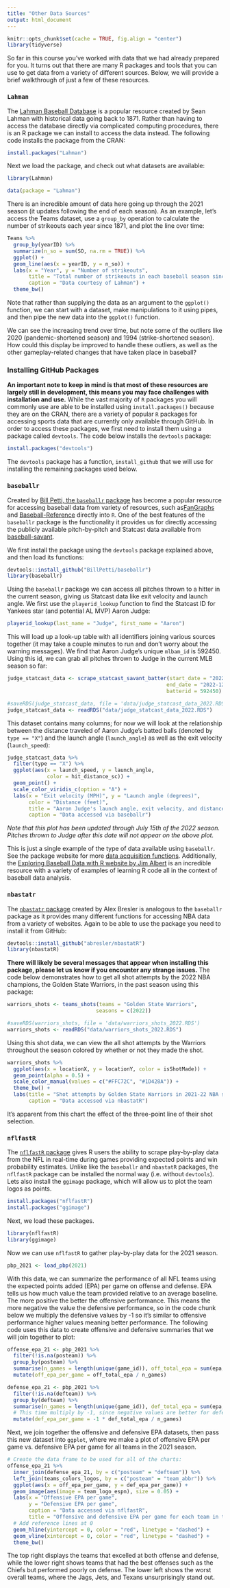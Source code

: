 ```yaml
---
title: "Other Data Sources"
output: html_document
---
```


```r
knitr::opts_chunk$set(cache = TRUE, fig.align = "center")
library(tidyverse)
```

So far in this course you've worked with data that we had already prepared for you. It turns out that there are many R packages and tools that you can use to get data from a variety of different sources. Below, we will provide a brief walkthrough of just a few of these resources. 

### `Lahman`

The [Lahman Baseball Database](http://www.seanlahman.com/baseball-archive/statistics/) is a popular resource created by Sean Lahman with historical data going back to 1871. Rather than having to  access the database directly via complicated computing procedures, there is an R package we can install to access the data instead. The following code installs the package from the CRAN:
```r
install.packages("Lahman")
```

Next we load the package, and check out what datasets are available:

```r
library(Lahman)
```

```r
data(package = "Lahman")
```

There is an incredible amount of data here going up through the 2021 season (it updates following the end of each season). As an example, let's access the Teams dataset, use a `group_by` operation to calculate the number of strikeouts each year since 1871, and plot the line over time:

```r
Teams %>%
  group_by(yearID) %>%
  summarize(n_so = sum(SO, na.rm = TRUE)) %>%
  ggplot() +
  geom_line(aes(x = yearID, y = n_so)) +
  labs(x = "Year", y = "Number of strikeouts",
       title = "Total number of strikeouts in each baseball season since 1871",
       caption = "Data courtesy of Lahman") +
  theme_bw()
```

Note that rather than supplying the data as an argument to the `ggplot()` function, we can start with a dataset, make manipulations to it using pipes, and then pipe the new data into the `ggplot()` function. 

We can see the increasing trend over time, but note some of the outliers like 2020 (pandemic-shortened season) and 1994 (strike-shortened season). How could this display be improved to handle these outliers, as well as the other gameplay-related changes that have taken place in baseball? 


### Installing GitHub Packages

**An important note to keep in mind is that most of these resources are largely still in development, this means you may face challenges with installation and use.** While the vast majority of `R` packages you will commonly use are able to be installed using `install.packages()` because they are on the CRAN, there are a variety of popular `R` packages for accessing sports data that are currently only available through GitHub. In order to access these packages, we first need to install them using a package called `devtools`. The code below installs the `devtools` package:

```r
install.packages("devtools")
```

The `devtools` package has a function, `install_github` that we will use for installing the remaining packages used below.


### `baseballr`

Created by [Bill Petti, the `baseballr` package](http://billpetti.github.io/baseballr/) has become a popular resource for accessing baseball data from variety of resources, such as[FanGraphs](https://www.fangraphs.com/) and [Baseball-Reference](https://www.baseball-reference.com/) directly into `R`. One of the best features of the `baseballr` package is the functionality it provides us for directly accessing the publicly available pitch-by-pitch and Statcast data available from [baseball-savant](https://baseballsavant.mlb.com/).

We first install the package using the `devtools` package explained above, and then load its functions:

```r
devtools::install_github("BillPetti/baseballr")
library(baseballr)
```

Using the `baseballr` package we can access all pitches thrown to a hitter in the current season, giving us Statcast data like exit velocity and launch angle. We first use the `playerid_lookup` function to find the Statcast ID for Yankees star (and potential AL MVP) Aaron Judge:

```r
playerid_lookup(last_name = "Judge", first_name = "Aaron")
```

This will load up a look-up table with all identifiers joining various sources together (it may take a couple minutes to run and don't worry about the warning messages). We find that Aaron Judge's unique `mlbam_id` is 592450. Using this id, we can grab all pitches thrown to Judge in the current MLB season so far:

```r
judge_statcast_data <- scrape_statcast_savant_batter(start_date = "2022-01-01", 
                                                    end_date = "2022-12-31", 
                                                    batterid = 592450)
```


```r
#saveRDS(judge_statcast_data, file = 'data/judge_statcast_data_2022.RDS')
judge_statcast_data <- readRDS("data/judge_statcast_data_2022.RDS")
```

This dataset contains many columns; for now we will look at the relationship  between the distance traveled of Aaron Judge's batted balls (denoted by `type == "X"`) and the launch angle (`launch_angle`) as well as the exit velocity (`launch_speed`):

```r
judge_statcast_data %>%
  filter(type == "X") %>%
  ggplot(aes(x = launch_speed, y = launch_angle, 
             color = hit_distance_sc)) +
  geom_point() +
  scale_color_viridis_c(option = "A") +
  labs(x = "Exit velocity (MPH)", y = "Launch angle (degrees)", 
       color = "Distance (feet)",
       title = "Aaron Judge's launch angle, exit velocity, and distance traveled",
       caption = "Data accessed via baseballr")
```

*Note that this plot has been updated through July 15th of the 2022 season. Pitches thrown to Judge after this date will not appear on the above plot.*

This is just a single example of the type of data available using `baseballr`. See the package website for more [data acquisition functions](https://billpetti.github.io/baseballr/reference/index.html). Additionally, the [Exploring Baseball Data with R website by Jim Albert](https://baseballwithr.wordpress.com/) is an incredible resource with a variety of examples of learning R code all in the context of baseball data analysis.


### `nbastatr`

The [`nbastatr` package](http://asbcllc.com/nbastatR/) created by Alex Bresler is analogous to the `baseballr` package as it provides many different functions for accessing NBA data from a variety of websites. Again to be able to use the package you need to install it from GitHub:

```r
devtools::install_github("abresler/nbastatR")
library(nbastatR)
```

**There will likely be several messages that appear when installing this package, please let us know if you encounter any strange issues.** The code below demonstrates how to get all shot attempts by the 2022 NBA champions, the Golden State Warriors, in the past season using this package:

```r
warriors_shots <- teams_shots(teams = "Golden State Warriors", 
                             seasons = c(2022))
```

```r
#saveRDS(warriors_shots, file = 'data/warriors_shots_2022.RDS')
warriors_shots <- readRDS("data/warriors_shots_2022.RDS")
```

Using this shot data, we can view the all shot attempts by the Warriors throughout the season colored by whether or not they made the shot.

```r
warriors_shots %>%
  ggplot(aes(x = locationX, y = locationY, color = isShotMade)) +
  geom_point(alpha = 0.5) +
  scale_color_manual(values = c("#FFC72C", "#1D428A")) +
  theme_bw() +
  labs(title = "Shot attempts by Golden State Warriors in 2021-22 NBA season",
       caption = "Data accessed via nbastatR")
```

It's apparent from this chart the effect of the three-point line of their shot selection.


### `nflfastR`

The [`nflfastR` package](https://www.nflfastr.com/) gives R users the ability to scrape play-by-play data from the NFL in real-time during games providing expected points and win probability estimates. Unlike like the `baseballr` and `nbastatR` packages, the `nflfastR` package can be installed the normal way (i.e. without `devtools`). Lets also install the `ggimage` package, which will allow us to plot the team logos as points.

```r
install.packages("nflfastR")
install.packages("ggimage")
```

Next, we load these packages.

```r
library(nflfastR)
library(ggimage)
```

Now we can use `nflfastR` to gather play-by-play data for the 2021 season.

```r
pbp_2021 <- load_pbp(2021)
```

With this data, we can summarize the performance of all NFL teams using the expected points added (EPA) per game on offense and defense. EPA tells us how much value the team provided relative to an average baseline. The more positive the better the offensive performance. This means the more negative the value the defensive performance, so in the code chunk below we multiply the defensive values by -1 so it's similar to offensive performance higher values meaning better performance. The following code uses this data to create offensive and defensive summaries that we will join together to plot:

```r
offense_epa_21 <- pbp_2021 %>%
  filter(!is.na(posteam)) %>%
  group_by(posteam) %>%
  summarise(n_games = length(unique(game_id)), off_total_epa = sum(epa, na.rm = TRUE)) %>%
  mutate(off_epa_per_game = off_total_epa / n_games)

defense_epa_21 <- pbp_2021 %>%
  filter(!is.na(defteam)) %>%
  group_by(defteam) %>%
  summarise(n_games = length(unique(game_id)), def_total_epa = sum(epa, na.rm = TRUE)) %>%
  # This time multiply by -1, since negative values are better for defense:
  mutate(def_epa_per_game = -1 * def_total_epa / n_games)
```

Next, we join together the offensive and defensive EPA datasets, then pass this new dataset into `ggplot`, where we make a plot of offensive EPA per game vs. defensive EPA per game for all teams in the 2021 season.

```r
# Create the data frame to be used for all of the charts:
offense_epa_21 %>%
  inner_join(defense_epa_21, by = c("posteam" = "defteam")) %>%
  left_join(teams_colors_logos, by = c("posteam" = "team_abbr")) %>%
  ggplot(aes(x = off_epa_per_game, y = def_epa_per_game)) +
  geom_image(aes(image = team_logo_espn), size = 0.05) +
  labs(x = "Offensive EPA per game",
       y = "Defensive EPA per game",
       caption = "Data accessed via nflfastR",
       title = "Offensive and defensive EPA per game for each team in the 2021 NFL season") +
  # Add reference lines at 0
  geom_hline(yintercept = 0, color = "red", linetype = "dashed") +
  geom_vline(xintercept = 0, color = "red", linetype = "dashed") +
  theme_bw()
```

The top right displays the teams that excelled at both offense and defense, while the lower right shows teams that had the best offenses such as the Chiefs but performed poorly on defense. The lower left shows the worst overall teams, where the Jags, Jets, and Texans unsurprisingly stand out. 